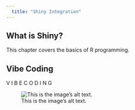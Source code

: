 ```yaml
---
  title: "Shiny Integration"
---
```

  
## What is Shiny?

This chapter covers the basics of R programming.

## Vibe Coding

V I B E C O D I N G

![This is the image's alt text.](images/vibecoding.png)
